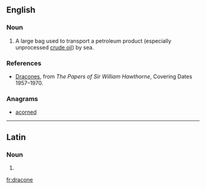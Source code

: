 {{also|Dracone}}
==English==

===Noun===
{{en-noun}}

# A large bag used to transport a petroleum product (especially unprocessed [[crude oil]]) by sea.

===References===
* [http://janus.lib.cam.ac.uk/db/node.xsp?id=EAD%2FGBR%2F0014%2FHATN%204 Dracones], from ''The Papers of Sir William Hawthorne'', Covering Dates 1957–1970.

===Anagrams===
* [[acorned#English|acorned]]

----

==Latin==

===Noun===
{{la-noun-form|dracōne}}

# {{inflection of|dracō||abl|s|lang=la}}

[[fr:dracone]]